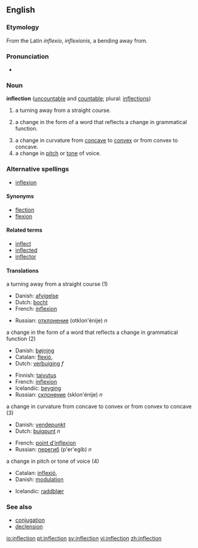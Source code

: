 {{selfref|For inflection templates, see [[Wiktionary:Inflection templates]].}}
==English==

===Etymology===
From the Latin ''inflexio'', ''inflexionis'', a bending away from.

===Pronunciation===
*{{audio|en-us-inflection.ogg|Audio (US)}}

===Noun===
'''inflection''' ([[uncountable]] and [[countable]]; plural: [[inflections]])

#a turning away from a straight course.
#{{grammar}} a change in the form of a word that reflects a change in grammatical function. 
#a change in curvature from [[concave]] to [[convex]] or from convex to concave.
#a change in [[pitch]] or [[tone]] of voice.

===Alternative spellings===
*[[inflexion]]

====Synonyms====
*[[flection]]
*[[flexion]]

====Related terms====
*[[inflect]]
*[[inflected]]
*[[inflector]]

====Translations====
;a turning away from a straight course (1)
{{top}}
*Danish: [[afvigelse]]
*Dutch: [[bocht]]
*French: [[inflexion]]
{{mid}}
*Russian: [[отклонение]] (otklon'énije) ''n''
{{bottom}}

;a change in the form of a word that reflects a change in grammatical function (2)
{{top}}
*Danish: [[bøjning]]
*Catalan: [[flexió]], {{f}}
*Dutch: [[verbuiging]] ''f''
{{mid}}
*Finnish: [[taivutus]]
*French: [[inflexion]]
*Icelandic: [[beyging]] {{f}}
*Russian: [[склонение]] (sklon'énije) ''n''
{{bottom}}

;a change in curvature from concave to convex or from convex to concave (3)
{{top}}
*Danish: [[vendepunkt]]
*Dutch: [[buigpunt]] ''n''
{{mid}}
*French: [[point d'inflexion]]
*Russian: [[перегиб]] (p'er'egíb) ''n''
{{bottom}}

;a change in pitch or tone of voice (4)
{{top}}
*Catalan: [[inflexió]],{{f}}
*Danish: [[modulation]]
{{mid}}
*Icelandic: [[raddblær]] {{m}}
{{bottom}}

===See also===
*[[conjugation]]
*[[declension]]

[[io:inflection]]
[[pt:inflection]]
[[sv:inflection]]
[[vi:inflection]]
[[zh:inflection]]